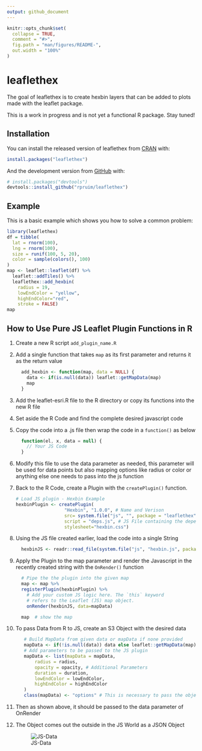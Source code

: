 ```yaml
---
output: github_document
---
```


<!-- README.md is generated from README.Rmd. Please edit that file -->

```r
knitr::opts_chunk$set(
  collapse = TRUE,
  comment = "#>",
  fig.path = "man/figures/README-",
  out.width = "100%"
)
```
# leaflethex

<!-- badges: start -->
<!-- badges: end -->

The goal of leaflethex is to create hexbin layers that can be added to plots made
with the leaflet package.

This is a work in progress and is not yet a functional R package.  Stay tuned!

## Installation

You can install the released version of leaflethex from [CRAN](https://CRAN.R-project.org) with:

``` r
install.packages("leaflethex")
```

And the development version from [GitHub](https://github.com/) with:

``` r
# install.packages("devtools")
devtools::install_github("rpruim/leaflethex")
```
## Example

This is a basic example which shows you how to solve a common problem:

```r
library(leaflethex)
df = tibble(
  lat = rnorm(100),
  lng = rnorm(100),
  size = runif(100, 5, 20),
  color = sample(colors(), 100)
)
map <- leaflet::leaflet(df) %>% 
  leaflet::addTiles() %>% 
  leaflethex::add_hexbin(
    radius = 19, 
    lowEndColor = "yellow", 
    highEndColor="red",
    stroke = FALSE)
map
```

## How to Use Pure JS Leaflet Plugin Functions in R

#. Create a new R script `add_plugin_name.R`
#. Add a single function that takes `map` as its first parameter and returns it as the return value

    ```r
      add_hexbin <- function(map, data = NULL) {
        data <- if(is.null(data)) leaflet::getMapData(map)
        map
      }
    ```


#. Add the leaflet-esri.R file to the R directory or copy its functions into the new R file
#. Set aside the R Code and find the complete desired javascript code
#. Copy the code into a .js file then wrap the code in a `function()` as below

    ```js
      function(el, x, data = null) {
        // Your JS Code
      }
    ```
    
#. Modify this file to use the data parameter as needed, this parameter will be used for data points but also mapping options like radius or color or anything else one needs to pass into the js function

#. Back to the R Code, create a Plugin with the `createPlugin()` function.

    ```r
    # Load JS plugin - Hexbin Example
    hexbinPlugin <- createPlugin(
                      "Hexbin", "1.0.0", # Name and Verison
                      src= system.file("js", "", package = "leaflethex"), #Parent folder of the     dependencies and stylesheets
                      script = "deps.js", # JS File containing the dependencies
                      stylesheet="hexbin.css") 
    
    ```
    
#. Using the JS file created earlier, load the code into a single String

    ``` r
      hexbinJS <- readr::read_file(system.file("js", "hexbin.js", package = "leaflethex"))
    ```

#. Apply the Plugin to the map parameter and render the Javascript in the recently created string with the `OnRender()` function

    ```r
      # Pipe the the plugin into the given map
      map <- map %>%
      registerPlugin(hexbinPlugin) %>%
        # Add your custom JS logic here. The `this` keyword
        # refers to the Leaflet (JS) map object.
        onRender(hexbinJS, data=mapData)
    
      map  # show the map
    ```


#. To pass Data from R to JS, create an S3 Object with the desired data

    ```r
       # Build MapData from given data or mapData if none provided
       mapData <- if(!is.null(data)) data else leaflet::getMapData(map)
       # Add parameters to be passed to the JS plugin
       mapData <- list(mapData = mapData,
           radius = radius,
           opacity = opacity, # Additional Parameters
           duration = duration,
           lowEndColor = lowEndColor,
           highEndColor = highEndColor
       )
       class(mapData) <- "options" # This is necessary to pass the object as a JSON object instead of a JSON Array, much easier to deal with on the JS side
    ```

#. Then as shown above, it should be passed to the data parameter of OnRender

#. The Object comes out the outside in the JS World as a JSON Object

    ![JS-Data](jsdata.png)


